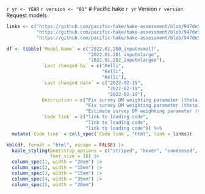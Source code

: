 `r yr <- YEAR`
`r version <- "01"`
# Pacific hake `r yr` Version `r version` Request models

```r
links <- c("https://github.com/pacific-hake/hake-assessment/blob/947de55a5943aa6ca471e7e1077720c3c19682be/R/model-setup.R#L298",
           "https://github.com/pacific-hake/hake-assessment/blob/947de55a5943aa6ca471e7e1077720c3c19682be/R/model-setup.R#L298",
           "https://github.com/pacific-hake/hake-assessment/blob/947de55a5943aa6ca471e7e1077720c3c19682be/R/model-setup.R#L298")

df <- tibble(`Model Name` = c("2022.01.200_inputnsmall",
                              "2022.01.201_inputnlarge",
                              "2022.01.202_inputnlargee"),
             `Last changed by` = c("Kelli",
                                   "Kelli",
                                   "Kelli"),
             `Last changed date` = c("2022-02-19",
                                     "2022-02-19",
                                     "2022-02-19"),
             Description = c("Fix survey DM weighting parameter (theta) and multiply input sample size by 0.2",
                             "Fix survey DM weighting parameter (theta) and multiply input sample size by 2",
                             "Estimate survey DM weighting parameter (theta) and multiply input sample size by 2"),
             `Code link` = c("link to loading code",
                             "link to loading code",
                             "link to loading code")) %>%
  mutate(`Code link` = cell_spec(`Code link`, "html", link = links))

kbl(df, format = "html", escape = FALSE) |> 
  kable_styling(bootstrap_options = c("striped", "hover", "condensed", "responsive"),
                font_size = 16) |> 
  column_spec(1, width = "20em") |> 
  column_spec(2, width = "15em") |> 
  column_spec(3, width = "15em") |> 
  column_spec(4, width = "30em") |> 
  column_spec(5, width = "20em")
```